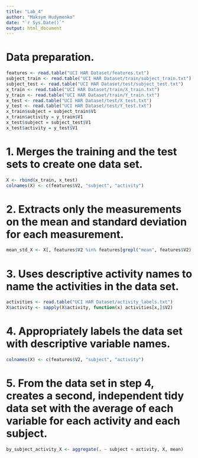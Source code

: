 ---
title: "Lab_4"
author: "Maksym Hudymenko"
date: "`r Sys.Date()`"
output: html_document
---

# Data preparation.

```{r}
features <- read.table("UCI HAR Dataset/features.txt")
subject_train <- read.table("UCI HAR Dataset/train/subject_train.txt")
subject_test <- read.table("UCI HAR Dataset/test/subject_test.txt")
x_train <- read.table("UCI HAR Dataset/train/X_train.txt")
y_train <- read.table("UCI HAR Dataset/train/Y_train.txt")
x_test <- read.table("UCI HAR Dataset/test/X_test.txt")
y_test <- read.table("UCI HAR Dataset/test/Y_test.txt")
x_train$subject = subject_train$V1
x_train$activity = y_train$V1
x_test$subject = subject_test$V1
x_test$activity = y_test$V1
```

# 1. Merges the training and the test sets to create one data set.
```{r}
X <- rbind(x_train, x_test)
colnames(X) <- c(features$V2, "subject", "activity")
```
# 2. Extracts only the measurements on the mean and standard deviation for each measurement.
```{r}
mean_std_X <- X[, features$V2 %in% features[grepl("mean", features$V2) | grepl("std", features$V2), ]$V2]
```
# 3. Uses descriptive activity names to name the activities in the data set.
```{r}
activities <- read.table("UCI HAR Dataset/activity_labels.txt")
X$activity <- sapply(X$activity, function(x) activities[x,]$V2)
``` 
# 4. Appropriately labels the data set with descriptive variable names.
```{r}
colnames(X) <- c(features$V2, "subject", "activity")
```
# 5. From the data set in step 4, creates a second, independent tidy data set with the average of each variable for each activity and each subject.
```{r}
by_subject_activity_X <- aggregate(. ~ subject + activity, X, mean)
```
